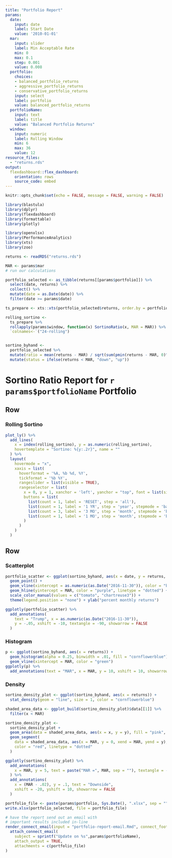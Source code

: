 ```yaml
---
title: "Portfolio Report"
params:
  date:
    input: date
    label: Start Date
    value: '2010-01-01'
  mar:
    input: slider
    label: Min Acceptable Rate
    min: 0
    max: 0.1
    step: 0.001
    value: 0.008
  portfolio:
    choices:
    - balanced_portfolio_returns
    - aggressive_portfolio_returns
    - conservative_portfolio_returns
    input: select
    label: portfolio
    value: balanced_portfolio_returns
  portfolioName:
    input: text
    label: title
    value: "Balanced Portfolio Returns"
  window:
    input: numeric
    label: Rolling Window
    min: 6
    max: 36
    value: 12
resource_files:
  - "returns.rds"
output:
  flexdashboard::flex_dashboard:
    orientation: rows
    source_code: embed
---
```


```r
knitr::opts_chunk$set(echo = FALSE, message = FALSE, warning = FALSE)

library(blastula)
library(dplyr)
library(flexdashboard)
library(formattable)
library(plotly)

library(openxlsx)
library(PerformanceAnalytics)
library(xts)
library(zoo)

returns <- readRDS("returns.rds")
```

```r
MAR <- params$mar
# run our calculations

portfolio_selected <- as_tibble(returns[[params$portfolio]]) %>%
  select(date, returns) %>%
  collect() %>%
  mutate(date = as.Date(date)) %>%
  filter(date >= params$date)

ts_prepare <- xts::xts(portfolio_selected$returns, order.by = portfolio_selected$date)

rolling_sortino <-
  ts_prepare %>%
  rollapply(params$window, function(x) SortinoRatio(x, MAR = MAR)) %>%
  `colnames<-`("24-rolling")


sortino_byhand <-
  portfolio_selected %>%
  mutate(ratio = mean(returns - MAR) / sqrt(sum(pmin(returns - MAR, 0)^2) / nrow(.))) %>%
  mutate(status = ifelse(returns < MAR, "down", "up"))
```


Sortino Ratio Report for `r params$portfolioName` Portfolio
=================================

Row 
-----------------------------------------------------------------------

### Rolling Sortino

```r
plot_ly() %>%
  add_lines(
    x = index(rolling_sortino), y = as.numeric(rolling_sortino),
    hovertemplate = "Sortino: %{y:.2r}", name = ""
  ) %>%
  layout(
    hovermode = "x",
    xaxis = list(
      hoverformat = '%A, %b %d, %Y',
      tickformat = '%b %Y',
      rangeslider = list(visible = TRUE),
      rangeselector = list(
        x = 0, y = 1, xanchor = 'left', yanchor = "top", font = list(size = 9),
        buttons = list(
          list(count = 1, label = 'RESET', step = 'all'),
          list(count = 1, label = '1 YR', step = 'year', stepmode = 'backward'),
          list(count = 3, label = '3 MO', step = 'month', stepmode = 'backward'),
          list(count = 1, label = '1 MO', step = 'month', stepmode = 'backward')
        )        
      )
    )
  )
```


Row
-------------------------------------

### Scatterplot

```r
portfolio_scatter <- ggplot(sortino_byhand, aes(x = date, y = returns, color = status) )+
  geom_point() +
  geom_vline(xintercept = as.numeric(as.Date("2016-11-30")), color = "blue") +
  geom_hline(yintercept = MAR, color = "purple", linetype = "dotted") +
  scale_color_manual(values = c("tomato", "chartreuse3")) +
  theme(legend.position = "none") + ylab("percent monthly returns")

ggplotly(portfolio_scatter) %>% 
  add_annotations(
    text = "Trump", x = as.numeric(as.Date("2016-11-30")), 
    y = -.05, xshift = -10, textangle = -90, showarrow = FALSE
  )
```


### Histogram

```r
p <- ggplot(sortino_byhand, aes(x = returns)) +
  geom_histogram(alpha = 0.25, binwidth = .01, fill = "cornflowerblue") +
  geom_vline(xintercept = MAR, color = "green")
ggplotly(p) %>%
  add_annotations(text = "MAR", x = MAR, y = 10, xshift = 10, showarrow = FALSE, textangle = -90)
```

### Density

```r
sortino_density_plot <- ggplot(sortino_byhand, aes(x = returns)) +
  stat_density(geom = "line", size = 1, color = "cornflowerblue")

shaded_area_data <- ggplot_build(sortino_density_plot)$data[[1]] %>%
  filter(x < MAR)

sortino_density_plot <-
  sortino_density_plot +
  geom_area(data = shaded_area_data, aes(x = x, y = y), fill = "pink", alpha = 0.5) +
  geom_segment(
    data = shaded_area_data, aes(x = MAR, y = 0, xend = MAR, yend = y),
    color = "red", linetype = "dotted"
  )

ggplotly(sortino_density_plot) %>%
  add_annotations(
    x = MAR, y = 5, text = paste("MAR =", MAR, sep = ""), textangle = -90
  ) %>%
  add_annotations(
    x = (MAR - .02), y = .1, text = "Downside", 
    xshift = -20, yshift = 10, showarrow = FALSE
  )
```

```r
portfolio_file <- paste(params$portfolio, Sys.Date(), ".xlsx", sep = "")
write.xlsx(portfolio_selected, file = portfolio_file)
```

```r
# have the report send out an email with 
# important results included in-line
render_connect_email(input = "portfolio-report-email.Rmd", connect_footer = FALSE) %>%
  attach_connect_email(
    subject = sprintf("Update on %s",params$portfolioName),
    attach_output = TRUE,
    attachments = c(portfolio_file)
)
```
